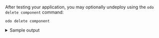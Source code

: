 After testing your application, you may optionally undeploy using the `odo delete component` command:

```console
odo delete component
```

<details>
    <summary>Sample output</summary>
    {props.deleteout}
</details>